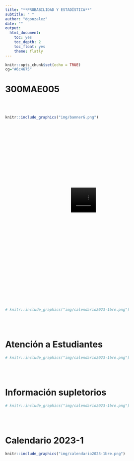 ```yaml
---
title: "**PROBABILIDAD Y ESTADÍSTICA**"
subtitle: " "
author: "dgonzalez"
date: ""
output:
  html_document:
    toc: yes
    toc_depth: 2
    toc_float: yes
    theme: flatly
---
```



```r
knitr::opts_chunk$set(echo = TRUE)
cg="#6c4675"

```

# **300MAE005**

<br/><br/>



```r
knitr::include_graphics("img/bannerG.png")
```


<br/><br/><br/>


<div class="container-wrapper-genially" style="position: relative; min-height: 400px; max-width: 100%;"><video class="loader-genially" autoplay="autoplay" loop="loop" playsinline="playsInline" muted="muted" style="position: absolute;top: 45%;left: 50%;transform: translate(-50%, -50%);width: 80px;height: 80px;margin-bottom: 10%"><source src="https://static.genial.ly/resources/panel-loader-low.mp4" type="video/mp4" />Your browser does not support the video tag.</video><div id="5f30aca85962040d95eaeecc" class="genially-embed" style="margin: 0px auto; position: relative; height: auto; width: 100%;"></div></div><script>(function (d) { var js, id = "genially-embed-js", ref = d.getElementsByTagName("script")[0]; if (d.getElementById(id)) { return; } js = d.createElement("script"); js.id = id; js.async = true; js.src = "https://view.genial.ly/static/embed/embed.js"; ref.parentNode.insertBefore(js, ref); }(document));</script>


<br/><br/>


<br/><br/><br/>

<!-- # **Salones de clase** -->


```r
# knitr::include_graphics("img/calendario2023-1bre.png")
```

<br/><br/>

# **Atención a Estudiantes**


```r
# knitr::include_graphics("img/calendario2023-1bre.png")
```

<br/><br/>

# **Información supletorios**


```r
# knitr::include_graphics("img/calendario2023-1bre.png")
```

<br/><br/>

# **Calendario 2023-1**</span>


```r
knitr::include_graphics("img/calendario2023-1bre.png")
```

